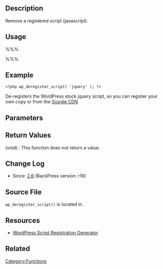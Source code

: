 {{Languages|
{{en|Function_Reference/wp_deregister_script}}
{{ja|関数リファレンス/wp_deregister_script}}
}}

== Description ==

Remove a registered script (javascript).

== Usage ==

%%%<?php wp_deregister_script( $handle ); ?>%%%

== Example ==

<pre><?php wp_deregister_script( 'jquery' ); ?></pre>

De-registers the WordPress stock jquery script, so you can register your own copy or from the [http://code.google.com/apis/libraries/devguide.html#jquery Google CDN]

== Parameters ==

{{Parameter|$handle|string|Name of the script handle to be removed}}

== Return Values ==

; (void) : This function does not return a value.

== Change Log ==

* Since: [[Version 2.6|2.6]] (BackPress version: r16)

== Source File ==

<tt>wp_deregister_script()</tt> is located in {{Trac|wp-includes/functions.wp-scripts.php}}.

== Resources ==
* [http://generatewp.com/register_script/ WordPress Script Registration Generator]

== Related ==
{{Enqueue Functions Related}}

{{Tag Footer}}
{{Copyedit}}

[[Category:Functions]]